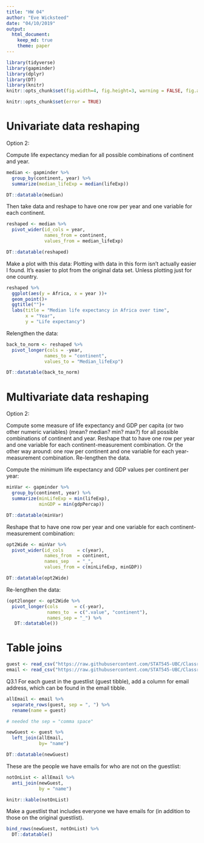 ```yaml
---
title: "HW 04"
author: "Eve Wicksteed"
date: "04/10/2019"
output: 
  html_document:
    keep_md: true
    theme: paper
---
```


```r
library(tidyverse)
library(gapminder)
library(dplyr)
library(DT)
library(knitr)
knitr::opts_chunk$set(fig.width=4, fig.height=3, warning = FALSE, fig.align = "center")
```


```r
knitr::opts_chunk$set(error = TRUE)
```

# Univariate data reshaping

Option 2:

Compute life expectancy median for all possible combinations of continent and year. 
```r
median <- gapminder %>% 
  group_by(continent, year) %>% 
  summarize(median_lifeExp = median(lifeExp))

DT::datatable(median)
```

Then take data and reshape to have one row per year and one variable for each continent.
```r
reshaped <- median %>% 
  pivot_wider(id_cols = year,
              names_from = continent,
              values_from = median_lifeExp)

DT::datatable(reshaped)
```


Make a plot with this data:
Plotting with data in this form isn't actually easier I found. It's easier to plot from the original data set. Unless plotting just for one country. 
```r
reshaped %>% 
  ggplot(aes(y = Africa, x = year ))+
  geom_point()+
  ggtitle("")+
  labs(title = "Median life expectancy in Africa over time", 
       x = "Year", 
       y = "Life expectancy") 
```

Relengthen the data:
```r
back_to_norm <- reshaped %>% 
  pivot_longer(cols = -year,
              names_to = "continent",
              values_to = "Median_lifeExp")

DT::datatable(back_to_norm)
```


# Multivariate data reshaping

Option 2:

Compute some measure of life expectancy and GDP per capita (or two other numeric variables) (mean? median? min? max?) for all possible combinations of continent and year. Reshape that to have one row per year and one variable for each continent-measurement combination. Or the other way around: one row per continent and one variable for each year-measurement combination.
Re-lengthen the data.

Compute the minimum life expectancy and GDP values per continent per year:
```r
minVar <- gapminder %>% 
  group_by(continent, year) %>% 
  summarize(minLifeExp = min(lifeExp),
            minGDP = min(gdpPercap))

DT::datatable(minVar)
```

Reshape that to have one row per year and one variable for each continent-measurement combination:
```r
opt2Wide <- minVar %>% 
  pivot_wider(id_cols     = c(year), 
              names_from  = continent, 
              names_sep   = "_", 
              values_from = c(minLifeExp, minGDP))

DT::datatable(opt2Wide)
```

Re-lengthen the data:
```r
(opt2longer <- opt2Wide %>% 
  pivot_longer(cols      = c(-year), 
               names_to  = c(".value", "continent"),
               names_sep = "_") %>% 
   DT::datatable())
```

# Table joins

```r
guest <- read_csv("https://raw.githubusercontent.com/STAT545-UBC/Classroom/master/data/wedding/attend.csv")
email <- read_csv("https://raw.githubusercontent.com/STAT545-UBC/Classroom/master/data/wedding/emails.csv")
```


Q3.1 
For each guest in the guestlist (guest tibble), add a column for email address, which can be found in the email tibble.

```r
allEmail <- email %>% 
  separate_rows(guest, sep = ", ") %>% 
  rename(name = guest)

# needed the sep = "comma space"

newGuest <- guest %>% 
  left_join(allEmail, 
            by= "name")

DT::datatable(newGuest)
```


These are the people we have emails for who are not on the guestlist:
```r
notOnList <- allEmail %>% 
  anti_join(newGuest, 
            by = "name")

knitr::kable(notOnList)
```


Make a guestlist that includes everyone we have emails for (in addition to those on the original guestlist).

```r
bind_rows(newGuest, notOnList) %>% 
  DT::datatable()
```

